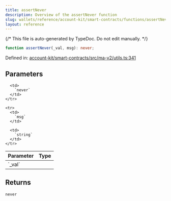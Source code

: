 ```yaml
---
title: assertNever
description: Overview of the assertNever function
slug: wallets/reference/account-kit/smart-contracts/functions/assertNever
layout: reference
---
```


{/* This file is auto-generated by TypeDoc. Do not edit manually. */}

```ts
function assertNever(_val, msg): never;
```

Defined in: [account-kit/smart-contracts/src/ma-v2/utils.ts:341](https://github.com/alchemyplatform/aa-sdk/blob/17aad1f572375d42a06c7e3238078a88a435d459/account-kit/smart-contracts/src/ma-v2/utils.ts#L341)

## Parameters

<table>
  <thead>
    <tr>
      <th align="left">Parameter</th>
      <th align="left">Type</th>
    </tr>
  </thead>

  <tbody>
    <tr>
      <td>
        `_val`
      </td>

      <td>
        `never`
      </td>
    </tr>

    <tr>
      <td>
        `msg`
      </td>

      <td>
        `string`
      </td>
    </tr>

  </tbody>
</table>

## Returns

`never`

